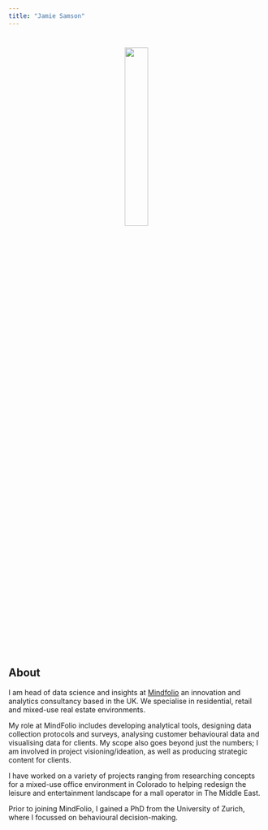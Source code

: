 ---
title: "Jamie Samson"
---
<style>

.fade-in-section {
  opacity: 0;
  transform: translateY(20vh);
  visibility: hidden;
  transition: opacity 0.6s ease-out, transform 1.2s ease-out;
  will-change: opacity, visibility;
}
.fade-in-section.is-visible {
  opacity: 1;
  transform: none;
  visibility: visible;
}


.hideme
{
    opacity:0;
}


}

</style>

<script>

$(function(){//$(document).ready shorthand
  $('.monster').fadeIn('slow');
});
$(document).ready(function() {
    /* Every time the window is scrolled ... */
    $(window).scroll( function(){
        /* Check the location of each desired element */
        $('.hideme').each( function(i){
            var bottom_of_object = $(this).position().top + $(this).outerHeight();
            var bottom_of_window = $(window).scrollTop() + $(window).height();
            /* If the object is completely visible in the window, fade it it */
            if( bottom_of_window > bottom_of_object ){
                $(this).animate({'opacity':'1'},100);
            }
        }); 
    });
    
});

</script>


<center>
<img src="images/jsamson.jpg" style="width:30%; margin-bottom: 20px; padding-top: 5%;"></p>
</center>

<h2>About</h2>
I am head of data science and insights at <a href="mindfolio.com">Mindfolio</a> an innovation and analytics consultancy based in the UK. We specialise in residential, retail and mixed-use real estate environments.

My role at MindFolio includes developing analytical tools, designing data collection protocols and surveys, analysing customer behavioural data and visualising data for clients. My scope also goes beyond just the numbers; I am involved in project visioning/ideation, as well as producing strategic content for clients. 

I have worked on a variety of projects ranging from researching concepts for a mixed-use office environment in Colorado to helping redesign the leisure and entertainment landscape for a mall operator in The Middle East.

Prior to joining MindFolio, I gained a PhD from the University of Zurich, where I focussed on behavioural decision-making.

<br>
<br>
<div class="hideme">
<h2>Industry skills</h2>
urban design|behavioural design|green design|health/wellbeing<br>
concept development|masterplanning<br>
consumer research
</div>
<br>
<br>
<div class="hideme">
<h2>Technical skills</h2>

<h3>R</h3>
shiny|shinyjs|shinydashboard|flexdashboard|markdown<br>
ggplot2|gganimate|plotly|networkD3|r2d3|leaflet|igraph<br>
tidyverse
</div>

<div class="hideme">
<h3>Analytical techniques</h3>
regression|clustering|decision trees<br>
sentiment analyis|NLP|topic modelling
</div>

<div class="hideme">
<h3>Research techniques</h3>
behavioural science<br>
survey design/programming<br>
best-worst scaling|conjoint|discrete choice modelling
</div>

<div class="hideme">
<h3>Other skills</h3>
html|css|javascript<br>
Windows server
</div>
<br>
<br>

<div class="hideme">
<h2>Data visualisation</h2>
As data is now such an integral part of the decision-making process, I constantly work to ensure MindFolio operates at the bleeding edge of data visualisation and dashboard creation.
<br>

You can find an example of one of my creations <a href="https://example.mindfolioresearch.com/" target="blank_">here</a> - a big data app which uses over 20 variables across London wards to get an understanding of community health.You can read more about the tool in this article for TechUK <a href="https://www.techuk.org/resource/the-power-of-big-data-in-understanding-shaping-community-development2.html" target="blank_">here</a>.
</div>
<br>
<br>

<div class="hideme">
<h2>Open source projects</h2>
<a href="https://github.com/JamieSamson">Click here</a> to visit my GitHub profile for some open source R projects I have written
</div>